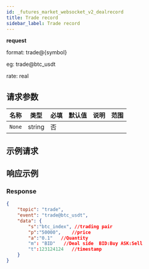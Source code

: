 ```yaml
---
id: _futures_market_websocket_v2_dealrecord
title: Trade record
sidebar_label: Trade record
---
```


**request**

format: trade@\{symbol\}

eg: trade@btc_usdt

rate: real

## 请求参数

| 名称   | 类型   | 必填 | 默认值 | 说明 | 范围 |
| ------ | ------ | ---- | ------ | ---- | ---- |
| `None` | string | 否   |        |      |      |

## 示例请求

## 响应示例

### Response

```json
{
    "topic": "trade",
    "event": "trade@btc_usdt",
    "data": {
        "s":"btc_index", //trading pair
        "p":"50000",    //price
        "a":"0.1"   //Quantity
        "m": "BID"   //Deal side  BID:Buy ASK:Sell
        "t":123124124   //timestamp
    }
}
```
